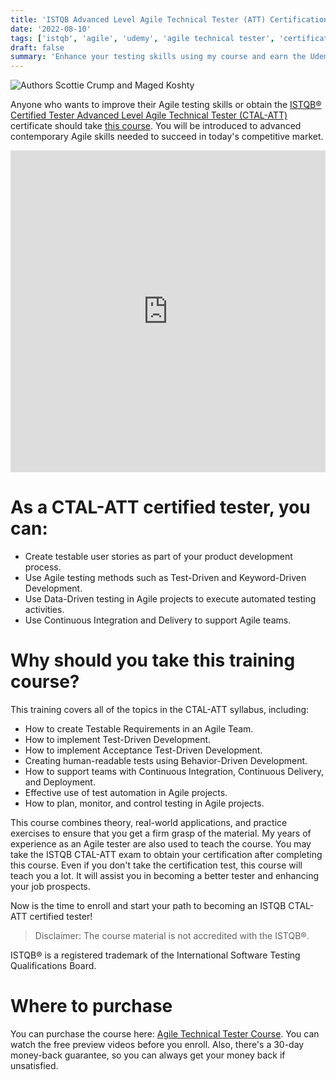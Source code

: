 ```yaml
---
title: 'ISTQB Advanced Level Agile Technical Tester (ATT) Certification Course'
date: '2022-08-10'
tags: ['istqb', 'agile', 'udemy', 'agile technical tester', 'certification']
draft: false
summary: 'Enhance your testing skills using my course and earn the Udemy ISTQB® Certified Tester Advanced Level Agile Technical Tester (CTAL-ATT) certification....'
---
```


<div className="text-center">
  <Image
    alt="Authors Scottie Crump and Maged Koshty"
    src="/static/images/agile-tester.jpg"
    width={600}
    height={330}
  />
</div>

Anyone who wants to improve their Agile testing skills or obtain the [ISTQB® Certified Tester Advanced Level Agile Technical Tester (CTAL-ATT)](https://www.istqb.org/certifications/agile-technical-tester) certificate should take [this course](https://www.udemy.com/share/106Vf4/). You will be introduced to advanced contemporary Agile skills needed to succeed in today's competitive market.

<div style={{ marginBottom: '2em' }}>
  <iframe
    width="100%"
    height="515"
    src="https://www.youtube.com/embed/NL0rF4uUNqw"
    title="Mobile App Testing Course Promo"
    frameBorder="0"
    allow="accelerometer; autoplay; clipboard-write; encrypted-media; gyroscope; picture-in-picture"
    allowFullScreen
  ></iframe>
</div>

# As a CTAL-ATT certified tester, you can:

- Create testable user stories as part of your product development process.
- Use Agile testing methods such as Test-Driven and Keyword-Driven Development.
- Use Data-Driven testing in Agile projects to execute automated testing activities.
- Use Continuous Integration and Delivery to support Agile teams.

# Why should you take this training course?

This training covers all of the topics in the CTAL-ATT syllabus, including:

- How to create Testable Requirements in an Agile Team.
- How to implement Test-Driven Development.
- How to implement Acceptance Test-Driven Development.
- Creating human-readable tests using Behavior-Driven Development.
- How to support teams with Continuous Integration, Continuous Delivery, and Deployment.
- Effective use of test automation in Agile projects.
- How to plan, monitor, and control testing in Agile projects.

This course combines theory, real-world applications, and practice exercises to ensure that you get a firm grasp of the material. My years of experience as an Agile tester are also used to teach the course. You may take the ISTQB CTAL-ATT exam to obtain your certification after completing this course. Even if you don't take the certification test, this course will teach you a lot. It will assist you in becoming a better tester and enhancing your job prospects.

Now is the time to enroll and start your path to becoming an ISTQB CTAL-ATT certified tester!

> Disclaimer: The course material is not accredited with the ISTQB®.

ISTQB® is a registered trademark of the International Software Testing Qualifications Board.

# Where to purchase

You can purchase the course here: [Agile Technical Tester Course](https://www.udemy.com/share/106Vf4/). You can watch the free preview videos before you enroll. Also, there's a 30-day money-back guarantee, so you can always get your money back if unsatisfied.
